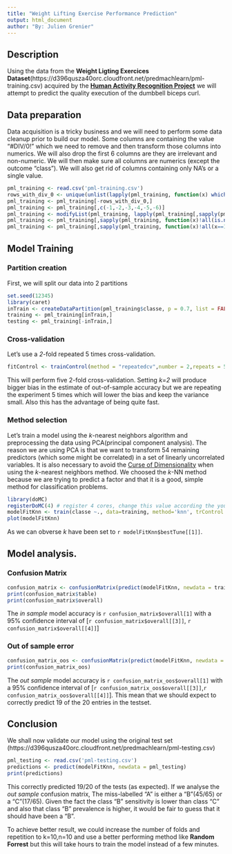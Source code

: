 ```yaml
---
title: "Weight Lifting Exercise Performance Prediction"
output: html_document
author: "By: Julien Grenier"
---
```



## Description
Using the data from the **Weight Ligting Exercices Dataset**(https://d396qusza40orc.cloudfront.net/predmachlearn/pml-training.csv) acquired by the [**Human Activity Recognition Project**](http://groupware.les.inf.puc-rio.br/har) we will attempt to predict the quality execution of the dumbbell biceps curl.

## Data preparation
Data acquisition is a tricky business and we will need to perform some data cleanup prior to build our model.
Some columns are containing the value "#DIV/0!" which we need to remove and then transform those columns into numerics.
We will also drop the first 6 columns are they are irrelevant and non-numeric. We will then make sure all columns are numerics (except the outcome "class"). We will also get rid of columns containing only NA's or a single value.

```r
pml_training <- read.csv('pml-training.csv')
rows_with_div_0 <- unique(unlist(lapply(pml_training, function(x) which(x == '#DIV/0!'))))
pml_training <- pml_training[-rows_with_div_0,]
pml_training <- pml_training[,c(-1,-2,-3,-4,-5,-6)]
pml_training <- modifyList(pml_training, lapply(pml_training[,sapply(pml_training[,-154], is.factor)], as.numeric))
pml_training <- pml_training[,sapply(pml_training, function(x)!all(is.na(x)))]
pml_training <- pml_training[,sapply(pml_training, function(x)!all(x==1))]
```

## Model Training
### Partition creation
First, we will split our data into 2 partitions
```r
set.seed(12345)
library(caret)
inTrain <- createDataPartition(pml_training$classe, p = 0.7, list = FALSE)
training <- pml_training[inTrain,]
testing <- pml_training[-inTrain,]
```

### Cross-validation
Let's use a *2*-fold repeated 5 times cross-validation. 
```r
fitControl <- trainControl(method = "repeatedcv",number = 2,repeats = 5, allowParallel=TRUE)
```
This will perform five 2-fold cross-validation. Setting *k=2* will produce bigger bias in the estimate of out-of-sample accuracy but we are repeating the experiment 5 times which will lower the bias and keep the variance small. Also this has the advantage of being quite fast.

### Method selection
Let's train a model using the *k*-nearest neighbors algorithm and preprocessing the data using PCA(principal component analysis). The reason we are using PCA is that we want to transform 54 remaining predictors (which some might be correlated) in a set of linearly uncorrelated variables. It is also necessary to avoid the [Curse of Dimensionality](http://en.wikipedia.org/wiki/Curse_of_Dimensionality) when using the *k*-nearest neighbors method.
We choosed the *k*-NN method because we are trying to predict a factor and that it is a good, simple method for classification problems.

```r
library(doMC)
registerDoMC(4) # register 4 cores, change this value according the your computer specifications.
modelFitKnn <- train(classe ~., data=training, method='knn', trControl = fitControl, preProcess=c("pca"))
plot(modelFitKnn)
```

As we can obverse *k* have been set to `r modelFitKnn$bestTune[[1]]`.

## Model analysis.

### Confusion Matrix
```r
confusion_matrix <- confusionMatrix(predict(modelFitKnn, newdata = training), training$classe)
print(confusion_matrix$table)
print(confusion_matrix$overall)
```

The *in sample* model accuracy is `r confusion_matrix$overall[1]` with a 95% confidence interval of [`r confusion_matrix$overall[[3]]`, `r confusion_matrix$overall[[4]]`]

### Out of sample error
```r
confusion_matrix_oos <- confusionMatrix(predict(modelFitKnn, newdata = testing), testing$classe)
print(confusion_matrix_oos)
```

The *out sample* model accuracy is `r confusion_matrix_oos$overall[1]` with a 95% confidence interval of [`r confusion_matrix_oos$overall[[3]]`,`r confusion_matrix_oos$overall[[4]]`]. This mean that we should expect to correctly predict 19 of the 20 entries in the testset.


## Conclusion

We shall now validate our model using the original test set (https://d396qusza40orc.cloudfront.net/predmachlearn/pml-testing.csv)

```r
pml_testing <- read.csv('pml-testing.csv')
predictions <- predict(modelFitKnn, newdata = pml_testing)
print(predictions)
```

This correctly predicted 19/20 of the tests (as expected). If we analyse the *out sample* confusion matrix, The miss-labelled "A" is either a "B"(45/65) or a "C"(17/65). Given the fact the class "B" sensitivity is lower than class "C" and also that class "B" prevalence is higher, it would be fair to guess that it should have been a "B". 

To achieve better result, we could increase the number of folds and repetition to k=10,n=10 and use a better performing method like **Random Forrest** but this will take hours to train the model instead of a few minutes.